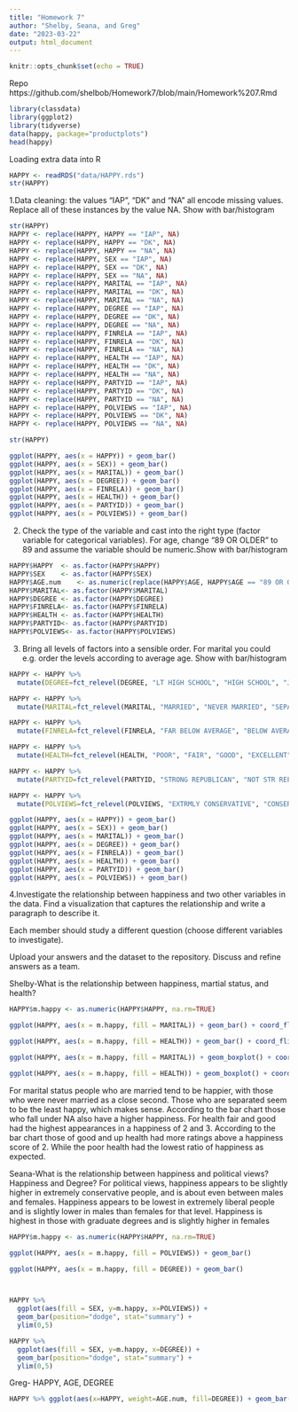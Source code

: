 ```yaml
---
title: "Homework 7"
author: "Shelby, Seana, and Greg"
date: "2023-03-22"
output: html_document
---
```


```r
knitr::opts_chunk$set(echo = TRUE)
```


Repo https://github.com/shelbob/Homework7/blob/main/Homework%207.Rmd 

```r
library(classdata)
library(ggplot2)
library(tidyverse)
data(happy, package="productplots")
head(happy)
```

Loading extra data into R

```r
HAPPY <- readRDS("data/HAPPY.rds")
str(HAPPY)
```


1.Data cleaning: the values “IAP”, “DK” and “NA” all encode missing values. Replace all of these instances by the value NA. Show with bar/histogram

```r
str(HAPPY)
HAPPY <- replace(HAPPY, HAPPY == "IAP", NA)
HAPPY <- replace(HAPPY, HAPPY == "DK", NA)
HAPPY <- replace(HAPPY, HAPPY == "NA", NA)
HAPPY <- replace(HAPPY, SEX == "IAP", NA)
HAPPY <- replace(HAPPY, SEX == "DK", NA)
HAPPY <- replace(HAPPY, SEX == "NA", NA)
HAPPY <- replace(HAPPY, MARITAL == "IAP", NA)
HAPPY <- replace(HAPPY, MARITAL == "DK", NA)
HAPPY <- replace(HAPPY, MARITAL == "NA", NA)
HAPPY <- replace(HAPPY, DEGREE == "IAP", NA)
HAPPY <- replace(HAPPY, DEGREE == "DK", NA)
HAPPY <- replace(HAPPY, DEGREE == "NA", NA)
HAPPY <- replace(HAPPY, FINRELA == "IAP", NA)
HAPPY <- replace(HAPPY, FINRELA == "DK", NA)
HAPPY <- replace(HAPPY, FINRELA == "NA", NA)
HAPPY <- replace(HAPPY, HEALTH == "IAP", NA)
HAPPY <- replace(HAPPY, HEALTH == "DK", NA)
HAPPY <- replace(HAPPY, HEALTH == "NA", NA)
HAPPY <- replace(HAPPY, PARTYID == "IAP", NA)
HAPPY <- replace(HAPPY, PARTYID == "DK", NA)
HAPPY <- replace(HAPPY, PARTYID == "NA", NA)
HAPPY <- replace(HAPPY, POLVIEWS == "IAP", NA)
HAPPY <- replace(HAPPY, POLVIEWS == "DK", NA)
HAPPY <- replace(HAPPY, POLVIEWS == "NA", NA)

str(HAPPY)
```

```r
ggplot(HAPPY, aes(x = HAPPY)) + geom_bar()
ggplot(HAPPY, aes(x = SEX)) + geom_bar()
ggplot(HAPPY, aes(x = MARITAL)) + geom_bar()
ggplot(HAPPY, aes(x = DEGREE)) + geom_bar()
ggplot(HAPPY, aes(x = FINRELA)) + geom_bar()
ggplot(HAPPY, aes(x = HEALTH)) + geom_bar()
ggplot(HAPPY, aes(x = PARTYID)) + geom_bar()
ggplot(HAPPY, aes(x = POLVIEWS)) + geom_bar()


```

2. Check the type of the variable and cast into the right type (factor variable for categorical variables). For age, change “89 OR OLDER” to 89 and assume the variable should be numeric.Show with bar/histogram
```r
HAPPY$HAPPY  <- as.factor(HAPPY$HAPPY)
HAPPY$SEX    <- as.factor(HAPPY$SEX)
HAPPY$AGE.num    <- as.numeric(replace(HAPPY$AGE, HAPPY$AGE == "89 OR OLDER", 89))
HAPPY$MARITAL<- as.factor(HAPPY$MARITAL)
HAPPY$DEGREE <- as.factor(HAPPY$DEGREE)
HAPPY$FINRELA<- as.factor(HAPPY$FINRELA)
HAPPY$HEALTH <- as.factor(HAPPY$HEALTH)
HAPPY$PARTYID<- as.factor(HAPPY$PARTYID)
HAPPY$POLVIEWS<- as.factor(HAPPY$POLVIEWS)
```


3. Bring all levels of factors into a sensible order. For marital you could e.g. order the levels according to average age. Show with bar/histogram

```r

HAPPY <- HAPPY %>%
  mutate(DEGREE=fct_relevel(DEGREE, "LT HIGH SCHOOL", "HIGH SCHOOL", "JUNIOR COLLEGE", "BACHELOR", "GRADUATE", "NA's"))

HAPPY <- HAPPY %>%
  mutate(MARITAL=fct_relevel(MARITAL, "MARRIED", "NEVER MARRIED", "SEPARATED", "DIVORCED", "WIDOWED", "NA's"))

HAPPY <- HAPPY %>%
  mutate(FINRELA=fct_relevel(FINRELA, "FAR BELOW AVERAGE", "BELOW AVERAGE", "AVERAGE", "ABOVE AVERAGE", "FAR ABOVE AVERAGE", "NA's"))

HAPPY <- HAPPY %>%
  mutate(HEALTH=fct_relevel(HEALTH, "POOR", "FAIR", "GOOD", "EXCELLENT", "NA's"))

HAPPY <- HAPPY %>%
  mutate(PARTYID=fct_relevel(PARTYID, "STRONG REPUBLICAN", "NOT STR REPUBLICAN", "IND,NEAR REP", "INDEPENDENT", "IND,NEAR DEM", "NOT STR DEMOCRAT", "STRONG DEMOCRAT", "OTHER PARTY", "NA's"))

HAPPY <- HAPPY %>%
  mutate(POLVIEWS=fct_relevel(POLVIEWS, "EXTRMLY CONSERVATIVE", "CONSERVATIVE", "SLGHTLY CONSERVATIVE", "MODERATE", "SLIGHTLY LIBERAL", "LIBERAL", "EXTREMELY LIBERAL", "NA's"))

ggplot(HAPPY, aes(x = HAPPY)) + geom_bar()
ggplot(HAPPY, aes(x = SEX)) + geom_bar()
ggplot(HAPPY, aes(x = MARITAL)) + geom_bar()
ggplot(HAPPY, aes(x = DEGREE)) + geom_bar()
ggplot(HAPPY, aes(x = FINRELA)) + geom_bar()
ggplot(HAPPY, aes(x = HEALTH)) + geom_bar()
ggplot(HAPPY, aes(x = PARTYID)) + geom_bar()
ggplot(HAPPY, aes(x = POLVIEWS)) + geom_bar()

```

4.Investigate the relationship between happiness and two other variables in the data. Find a visualization that captures the relationship and write a paragraph to describe it.

Each member should study a different question (choose different variables to investigate).

Upload your answers and the dataset to the repository. Discuss and refine answers as a team.

Shelby-What is the relationship between happiness, martial status, and health?

```r
HAPPY$m.happy <- as.numeric(HAPPY$HAPPY, na.rm=TRUE)

ggplot(HAPPY, aes(x = m.happy, fill = MARITAL)) + geom_bar() + coord_flip()

ggplot(HAPPY, aes(x = m.happy, fill = HEALTH)) + geom_bar() + coord_flip()

ggplot(HAPPY, aes(x = m.happy, fill = MARITAL)) + geom_boxplot() + coord_flip()

ggplot(HAPPY, aes(x = m.happy, fill = HEALTH)) + geom_boxplot() + coord_flip()

```

For marital status people who are married tend to be happier, with those who were never married as a close second. Those who are separated seem to be the least happy, which makes sense. According to the bar chart those who fall under NA also have a higher happiness. For health fair and good had the highest appearances in a happiness of 2 and 3. According to the bar chart those of good and up health had more ratings above a happiness score of 2. While the poor health had the lowest ratio of happiness as expected. 


Seana-What is the relationship between happiness and political views? Happiness and Degree?
For political views, happiness appears to be slightly higher in extremely conservative people, and is about even between males and females. Happiness appears to be lowest in extremely liberal people and is slightly lower in males than females for that level. Happiness is highest in those with graduate degrees and is slightly higher in females

```r

HAPPY$m.happy <- as.numeric(HAPPY$HAPPY, na.rm=TRUE)

ggplot(HAPPY, aes(x = m.happy, fill = POLVIEWS)) + geom_bar()

ggplot(HAPPY, aes(x = m.happy, fill = DEGREE)) + geom_bar()



HAPPY %>%
  ggplot(aes(fill = SEX, y=m.happy, x=POLVIEWS)) +
  geom_bar(position="dodge", stat="summary") + 
  ylim(0,5)

HAPPY %>%
  ggplot(aes(fill = SEX, y=m.happy, x=DEGREE)) +
  geom_bar(position="dodge", stat="summary") + 
  ylim(0,5)
```

Greg- HAPPY, AGE, DEGREE
```r
HAPPY %>% ggplot(aes(x=HAPPY, weight=AGE.num, fill=DEGREE)) + geom_bar()
```
  

